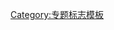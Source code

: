 {{WPBannerMeta
|PROJECT          = 意大利
|BANNER_NAME      = Template:意大利专题
|substcheck       = <includeonly>{{subst:</includeonly><includeonly>substcheck}}</includeonly>
|small            = {{{small|}}}
|category         = {{{category|¬}}}
|category_trad    = yes
|listas           = {{{listas|}}}
|IMAGE_LEFT       = Nuvola Italy flag.svg

|QUALITY_SCALE    = extended
|class            = {{{class|}}}

|importance       = {{{importance|}}}

|ASSESSMENT_LINK  = 
|COMMENTS         = yes
|COMMENTS_CAT     = 
|COMMENTS_FORCE   = yes

|MAIN_ARTICLE     = [[意大利]]
|PORTAL           = 意大利
|PORTAL_IMG       = Flag of Italy.svg

}}<noinclude>{{documentation}}[[Category:专题标志模板]]</noinclude>